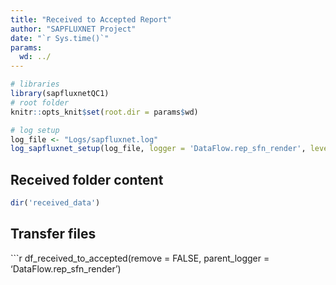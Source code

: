 ```yaml
---
title: "Received to Accepted Report"
author: "SAPFLUXNET Project"
date: "`r Sys.time()`"
params:
  wd: ../
---
```


```r
# libraries
library(sapfluxnetQC1)
# root folder
knitr::opts_knit$set(root.dir = params$wd)
```

```r
# log setup
log_file <- "Logs/sapfluxnet.log"
log_sapfluxnet_setup(log_file, logger = 'DataFlow.rep_sfn_render', level = 'DEBUG')
```

## Received folder content

```r
dir('received_data')
```

## Transfer files

```r
df_received_to_accepted(remove = FALSE, parent_logger = 'DataFlow.rep_sfn_render')
